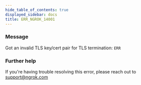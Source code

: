 ```yaml
---
hide_table_of_contents: true
displayed_sidebar: docs
title: ERR_NGROK_14001
---
```




### Message

Got an invalid TLS key/cert pair for TLS termination: `ERR`

<ErrorDetails error="err_ngrok_14001" />

### Further help

If you're having trouble resolving this error, please reach out to [support@ngrok.com](mailto:support@ngrok.com?subject=Help%20with%20ERR_NGROK_14001)
